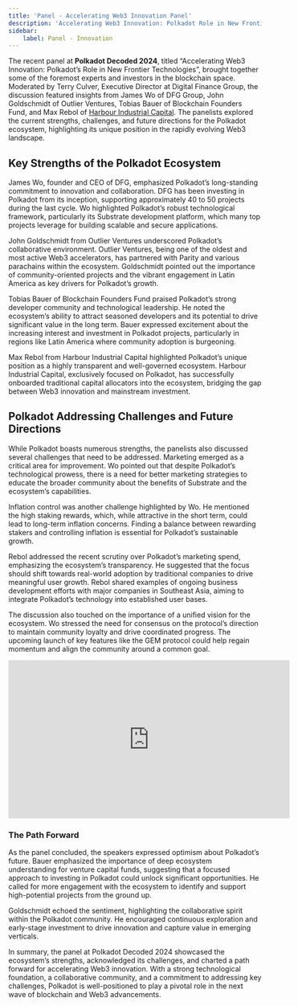 ```yaml
---
title: 'Panel - Accelerating Web3 Innovation Panel'
description: 'Accelerating Web3 Innovation: Polkadot Role in New Frontier Technologies (Panel)'
sidebar:
    label: Panel - Innovation
---
```



The recent panel at **Polkadot Decoded 2024**, titled “Accelerating Web3 Innovation: Polkadot’s Role in New Frontier Technologies”, brought together some of the foremost experts and investors in the blockchain space. Moderated by Terry Culver, Executive Director at Digital Finance Group, the discussion featured insights from James Wo of DFG Group, John Goldschmidt of Outlier Ventures, Tobias Bauer of Blockchain Founders Fund, and Max Rebol of [Harbour Industrial Capital](https://dablock.com/ecosystem/harbour-industrial-capital/). The panelists explored the current strengths, challenges, and future directions for the Polkadot ecosystem, highlighting its unique position in the rapidly evolving Web3 landscape.

## Key Strengths of the Polkadot Ecosystem
James Wo, founder and CEO of DFG, emphasized Polkadot’s long-standing commitment to innovation and collaboration. DFG has been investing in Polkadot from its inception, supporting approximately 40 to 50 projects during the last cycle. Wo highlighted Polkadot’s robust technological framework, particularly its Substrate development platform, which many top projects leverage for building scalable and secure applications.

John Goldschmidt from Outlier Ventures underscored Polkadot’s collaborative environment. Outlier Ventures, being one of the oldest and most active Web3 accelerators, has partnered with Parity and various parachains within the ecosystem. Goldschmidt pointed out the importance of community-oriented projects and the vibrant engagement in Latin America as key drivers for Polkadot’s growth.

Tobias Bauer of Blockchain Founders Fund praised Polkadot’s strong developer community and technological leadership. He noted the ecosystem’s ability to attract seasoned developers and its potential to drive significant value in the long term. Bauer expressed excitement about the increasing interest and investment in Polkadot projects, particularly in regions like Latin America where community adoption is burgeoning.

Max Rebol from Harbour Industrial Capital highlighted Polkadot’s unique position as a highly transparent and well-governed ecosystem. Harbour Industrial Capital, exclusively focused on Polkadot, has successfully onboarded traditional capital allocators into the ecosystem, bridging the gap between Web3 innovation and mainstream investment.

## Polkadot Addressing Challenges and Future Directions
While Polkadot boasts numerous strengths, the panelists also discussed several challenges that need to be addressed. Marketing emerged as a critical area for improvement. Wo pointed out that despite Polkadot’s technological prowess, there is a need for better marketing strategies to educate the broader community about the benefits of Substrate and the ecosystem’s capabilities.

Inflation control was another challenge highlighted by Wo. He mentioned the high staking rewards, which, while attractive in the short term, could lead to long-term inflation concerns. Finding a balance between rewarding stakers and controlling inflation is essential for Polkadot’s sustainable growth.

Rebol addressed the recent scrutiny over Polkadot’s marketing spend, emphasizing the ecosystem’s transparency. He suggested that the focus should shift towards real-world adoption by traditional companies to drive meaningful user growth. Rebol shared examples of ongoing business development efforts with major companies in Southeast Asia, aiming to integrate Polkadot’s technology into established user bases.

The discussion also touched on the importance of a unified vision for the ecosystem. Wo stressed the need for consensus on the protocol’s direction to maintain community loyalty and drive coordinated progress. The upcoming launch of key features like the GEM protocol could help regain momentum and align the community around a common goal.

<iframe allowfullscreen="allowfullscreen" frameborder="0" height="315" src="https://www.youtube.com/embed/O83Ow4SHpxw?si=-ejIaEl-wbjtNcyq" title="YouTube video player" width="560"></iframe>

### The Path Forward
As the panel concluded, the speakers expressed optimism about Polkadot’s future. Bauer emphasized the importance of deep ecosystem understanding for venture capital funds, suggesting that a focused approach to investing in Polkadot could unlock significant opportunities. He called for more engagement with the ecosystem to identify and support high-potential projects from the ground up.

Goldschmidt echoed the sentiment, highlighting the collaborative spirit within the Polkadot community. He encouraged continuous exploration and early-stage investment to drive innovation and capture value in emerging verticals.

In summary, the panel at Polkadot Decoded 2024 showcased the ecosystem’s strengths, acknowledged its challenges, and charted a path forward for accelerating Web3 innovation. With a strong technological foundation, a collaborative community, and a commitment to addressing key challenges, Polkadot is well-positioned to play a pivotal role in the next wave of blockchain and Web3 advancements.